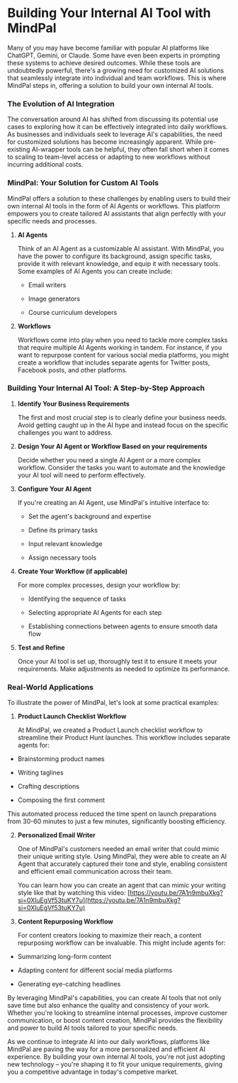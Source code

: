 # **Building Your Internal AI Tool with MindPal**

Many of you may have become familiar with popular AI platforms like ChatGPT, Gemini, or Claude. Some have even been experts in prompting these systems to achieve desired outcomes. While these tools are undoubtedly powerful, there's a growing need for customized AI solutions that seamlessly integrate into individual and team workflows. This is where MindPal steps in, offering a solution to build your own internal AI tools.

### **The Evolution of AI Integration**

The conversation around AI has shifted from discussing its potential use cases to exploring how it can be effectively integrated into daily workflows. As businesses and individuals seek to leverage AI's capabilities, the need for customized solutions has become increasingly apparent. While pre-existing AI-wrapper tools can be helpful, they often fall short when it comes to scaling to team-level access or adapting to new workflows without incurring additional costs.

### **MindPal: Your Solution for Custom AI Tools**

MindPal offers a solution to these challenges by enabling users to build their own internal AI tools in the form of AI Agents or workflows. This platform empowers you to create tailored AI assistants that align perfectly with your specific needs and processes.

1.  **AI Agents**
    
    Think of an AI Agent as a customizable AI assistant. With MindPal, you have the power to configure its background, assign specific tasks, provide it with relevant knowledge, and equip it with necessary tools. Some examples of AI Agents you can create include:
    
    *   Email writers
        
    *   Image generators
        
    *   Course curriculum developers
        

2.  **Workflows**
    
    Workflows come into play when you need to tackle more complex tasks that require multiple AI Agents working in tandem. For instance, if you want to repurpose content for various social media platforms, you might create a workflow that includes separate agents for Twitter posts, Facebook posts, and other platforms.
    

### **Building Your Internal AI Tool: A Step-by-Step Approach**

1.  **Identify Your Business Requirements**
    
    The first and most crucial step is to clearly define your business needs. Avoid getting caught up in the AI hype and instead focus on the specific challenges you want to address.
    
2.  **Design Your AI Agent or Workflow Based on your requirements**
    
    Decide whether you need a single AI Agent or a more complex workflow. Consider the tasks you want to automate and the knowledge your AI tool will need to perform effectively.
    
3.  **Configure Your AI Agent**
    
    If you're creating an AI Agent, use MindPal's intuitive interface to:
    
    *   Set the agent's background and expertise
        
    *   Define its primary tasks
        
    *   Input relevant knowledge
        
    *   Assign necessary tools
        

4.  **Create Your Workflow (if applicable)**
    
    For more complex processes, design your workflow by:
    
    *   Identifying the sequence of tasks
        
    *   Selecting appropriate AI Agents for each step
        
    *   Establishing connections between agents to ensure smooth data flow
        

5.  **Test and Refine**
    
    Once your AI tool is set up, thoroughly test it to ensure it meets your requirements. Make adjustments as needed to optimize its performance.
    

### **Real-World Applications**

To illustrate the power of MindPal, let's look at some practical examples:

1.  **Product Launch Checklist Workflow**
    
    At MindPal, we created a Product Launch checklist workflow to streamline their Product Hunt launches. This workflow includes separate agents for:
    

*   Brainstorming product names
    
*   Writing taglines
    
*   Crafting descriptions
    
*   Composing the first comment
    

This automated process reduced the time spent on launch preparations from 30-60 minutes to just a few minutes, significantly boosting efficiency.

2.  **Personalized Email Writer**
    
    One of MindPal's customers needed an email writer that could mimic their unique writing style. Using MindPal, they were able to create an AI Agent that accurately captured their tone and style, enabling consistent and efficient email communication across their team.
    
    You can learn how you can create an agent that can mimic your writing style like that by watching this video: [https://youtu.be/7A1n9mbuXkg?si=0XluEgVf53tuKY7u](https://youtu.be/7A1n9mbuXkg?si=0XluEgVf53tuKY7u)
    
3.  **Content Repurposing Workflow**
    
    For content creators looking to maximize their reach, a content repurposing workflow can be invaluable. This might include agents for:
    

*   Summarizing long-form content
    
*   Adapting content for different social media platforms
    
*   Generating eye-catching headlines
        

By leveraging MindPal's capabilities, you can create AI tools that not only save time but also enhance the quality and consistency of your work. Whether you're looking to streamline internal processes, improve customer communication, or boost content creation, MindPal provides the flexibility and power to build AI tools tailored to your specific needs.

As we continue to integrate AI into our daily workflows, platforms like MindPal are paving the way for a more personalized and efficient AI experience. By building your own internal AI tools, you're not just adopting new technology – you're shaping it to fit your unique requirements, giving you a competitive advantage in today's competive market.